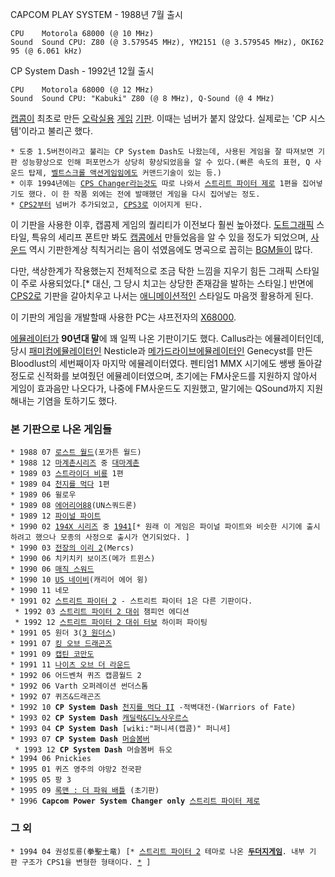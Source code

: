 CAPCOM PLAY SYSTEM - 1988년 7월 출시

 CPU	Motorola 68000 (@ 10 MHz)
 Sound	Sound CPU: Z80 (@ 3.579545 MHz), YM2151 (@ 3.579545 MHz), OKI6295 (@ 6.061 kHz)

CP System Dash - 1992년 12월 출시

 CPU	Motorola 68000 (@ 12 MHz)
 Sound	Sound CPU: "Kabuki" Z80 (@ 8 MHz), Q-Sound (@ 4 MHz)

[[캡콤]]이 최초로 만든 [[오락실]]용 [[게임]] [[기판]].
이때는 넘버가 붙지 않았다. 실제로는 'CP 시스템'이라고 불리곤 했다.
 * 도중 1.5버전이라고 불리는 CP System Dash도 나왔는데, 사용된 게임을 잘 따져보면 기판 성능향상으로 인해 퍼포먼스가 상당히 향상되었음을 알 수 있다.(빠른 속도의 표현, Q 사운드 탑제, [[벨트스크롤 액션게임]]임에도 커맨드기술이 있는 등.)
 * 이후 1994년에는 [[CPS Changer]]라는것도 따로 나와서 [[스트리트 파이터 제로]] 1편을 집어넣기도 했다. 이 한 작품 외에는 전에 발매했던 게임을 다시 집어넣는 정도.
 * [[CPS2]]부터 넘버가 추가되었고, [[CPS3]]로 이어지게 된다.

이 기판을 사용한 이후, 캡콤제 게임의 퀄리티가 이전보다 훨씬 높아졌다. [[도트]]그래픽 스타일, 특유의 세리프 폰트만 봐도 [[캡콤]]에서 만들었음을 알 수 있을 정도가 되었으며, [[사운드]] 역시 기판한계상 칙칙거리는 음이 섞였음에도 명곡으로 꼽히는 [[BGM]]들이 많다. 

다만, 색상한계가 작용했는지 전체적으로 조금 탁한 느낌을 지우기 힘든 그래픽 스타일이 주로 사용되었다.[* 대신, 그 당시 치고는 상당한 존재감을 발하는 스타일.] 반면에 [[CPS2]]로 기판을 갈아치우고 나서는 [[애니메이션]]적인 스타일도 마음껏 활용하게 된다.

이 기판의 게임을 개발할때 사용한 PC는 샤프전자의 [[X68000]].

[[에뮬레이터]]가 '''90년대 말'''에 꽤 일찍 나온 기판이기도 했다. Callus라는 에뮬레이터인데, 당시 [[패미컴]]에뮬레이터인 Nesticle과 [[메가드라이브]]에뮬레이터인 Genecyst를 만든 Bloodlust의 세번째이자 마지막 에뮬레이터였다. 펜티엄1 MMX 시기에도 쌩쌩 돌아갈 정도로 신적화를 보여줬던 에뮬레이터였으며, 초기에는 FM사운드를 지원하지 않아서 게임이 효과음만 나오다가, 나중에 FM사운드도 지원했고, 말기에는 QSound까지 지원해내는 기염을 토하기도 했다.

=== 본 기판으로 나온 게임들 ===

 * 1988 07 [[로스트 월드]](포가튼 월드)
 * 1988 12 [[마계촌]]시리즈 중 [[대마계촌]]
 * 1989 03 [[스트라이더 비룡]] 1편
 * 1989 04 [[천지를 먹다]] 1편
 * 1989 06 윌로우
 * 1989 08 [[에어리어88(캡콤)|에어리어88]](UN스쿼드론)
 * 1989 12 [[파이널 파이트]]
 * 1990 02 [[194X 시리즈]] 중 [[1941]][* 원래 이 게임은 파이널 파이트와 비슷한 시기에 출시하려고 했으나 모종의 사정으로 출시가 연기되었다. ]
 * 1990 03 [[전장의 이리 2]](Mercs)
 * 1990 06 치키치키 보이즈(메가 트윈스)
 * 1990 06 [[매직 스워드]]
 * 1990 10 [[US 네이비]](캐리어 에어 윙)
 * 1990 11 네모
 * 1991 02 [[스트리트 파이터 2]] - 스트리트 파이터 1은 다른 기판이다.
  * 1992 03 [[스트리트 파이터 2 대쉬]] 챔피언 에디션
  * 1992 12 [[스트리트 파이터 2 대쉬 터보]] 하이퍼 파이팅
 * 1991 05 원더 3([[3 원더스]])
 * 1991 07 [[킹 오브 드래곤즈]]
 * 1991 09 [[캡틴 코만도]]
 * 1991 11 [[나이츠 오브 더 라운드]]
 * 1992 06 어드벤쳐 퀴즈 캡콤월드 2
 * 1992 06 Varth 오퍼레이션 썬더스톰
 * 1992 07 퀴즈&드래곤즈
 * 1992 10 '''CP System Dash''' [[천지를 먹다 II]] -적벽대전-(Warriors of Fate)
 * 1993 02 '''CP System Dash''' [[캐딜락&디노사우르스]]
 * 1993 04 '''CP System Dash''' [wiki:"퍼니셔(캡콤)" 퍼니셔]
 * 1993 07 '''CP System Dash''' [[머슬봄버]] 
  * 1993 12 '''CP System Dash''' 머슬봄버 듀오
 * 1994 06 Pnickies
 * 1995 01 퀴즈 영주의 야망2 전국판
 * 1995 05 팡 3
 * 1995 09 [[록맨 : 더 파워 배틀]] (초기판)
 * 1996 '''Capcom Power System Changer only''' [[스트리트 파이터 제로]]

=== 그 외 ===
 * 1994 04 권성토룡(拳聖土竜) [* [[스트리트 파이터 2]] 테마로 나온 '''[[두더지게임]]'''. 내부 기판 구조가 CPS1을 변형한 형태이다. [http://www.youtube.com/watch?v=yQpMvRL0FfM *] ]
